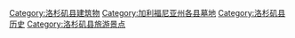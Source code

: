 [[Category:洛杉矶县建筑物|Category:洛杉矶县建筑物]]
[[Category:加利福尼亚州各县墓地|Category:加利福尼亚州各县墓地]]
[[Category:洛杉矶县历史|Category:洛杉矶县历史]]
[[Category:洛杉矶县旅游景点|Category:洛杉矶县旅游景点]]